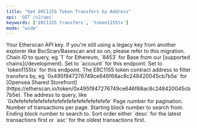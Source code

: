 ```yaml
---
title: "Get ERC1155 Token Transfers by Address"
api: 'GET /v2/api'
keywords: ['ERC1155 transfers', 'token1155tx']
mode: "wide"
---
```



  <ParamField query="apikey" type="string">
    Your Etherscan API key. If you're still using a legacy key from another explorer like BscScan/Basescan and so on, please refer to this migration.
  </ParamField>
  <ParamField query="chainid" type="string" default="1" >
    Chain ID to query, eg `1` for Ethereum, `8453` for Base from our [supported chains](/development).
  </ParamField>
  <ParamField query="module" type="string" default="account">
    Set to `account` for this endpoint.
  </ParamField>
  <ParamField query="action" type="string" default="token1155tx">
    Set to `token1155tx` for this endpoint.
  </ParamField>
  <ParamField query="contractaddress" type="string" default="0x76be3b62873462d2142405439777e971754e8e77">
    The ERC1155 token contract address to filter transfers by, eg `0x495f947276749ce646f68ac8c248420045cb7b5e` for [Opensea Shared Storefront](https://etherscan.io/token/0x495f947276749ce646f68ac8c248420045cb7b5e).
  </ParamField>
  <ParamField query="address" type="string" default="0x83f564d180b58ad9a02a449105568189ee7de8cb">
    The address to query, like `0xfefefefefefefefefefefefefefefefefefefefe`
  </ParamField>
  <ParamField query="page" type="integer" default="1">
    Page number for pagination.
  </ParamField>
  <ParamField query="offset" type="integer" default="100">
    Number of transactions per page.
  </ParamField>
  <ParamField query="startblock" type="integer" default="0">
    Starting block number to search from.
  </ParamField>
  <ParamField query="endblock" type="integer" default="99999999">
    Ending block number to search to.
  </ParamField>
  <ParamField query="sort" type="string" default="asc">
        Sort order either `desc` for the latest transactions first or `asc` for the oldest transactions first.
  </ParamField>
